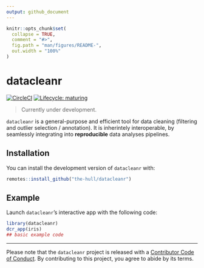 ```yaml
---
output: github_document
---
```


<!-- README.md is generated from README.Rmd. Please edit that file -->

```r
knitr::opts_chunk$set(
  collapse = TRUE,
  comment = "#>",
  fig.path = "man/figures/README-",
  out.width = "100%"
)
```

# datacleanr

<!-- badges: start -->
<!-- [![CRAN status](https://www.r-pkg.org/badges/version/datacleanr)](https://CRAN.R-project.org/package=datacleanr) -->
<!-- [![Travis build status](https://travis-ci.org/the-Hull/datacleanr.svg?branch=master)](https://travis-ci.org/the-Hull/datacleanr) -->
[![CircleCI](https://circleci.com/gh/Appsilon/ci.example.svg?style=svg)](https://circleci.com/gh/the-Hull/datacleanr)
[![Lifecycle: maturing](https://img.shields.io/badge/lifecycle-maturing-blue.svg)](https://www.tidyverse.org/lifecycle/#maturing)
<!-- badges: end -->

> Currently under development. 

`datacleanr` is a general-purpose and efficient tool for data cleaning (filtering and outlier selection / annotation).
It is inherintely interoperable, by seamlessly integrating into **reproducible** data analyses pipelines.

## Installation

You can install the development version of `datacleanr`  with:

``` r
remotes::install_github("the-hull/datacleanr")
```

## Example

Launch `datacleanr`'s interactive app with the following code:

```r
library(datacleanr)
dcr_app(iris)
## basic example code
```


----


Please note that the `datacleanr` project is released with a
[Contributor Code of Conduct](.github/CODE_OF_CONDUCT.md).
By contributing to this project, you agree to abide by its terms.
